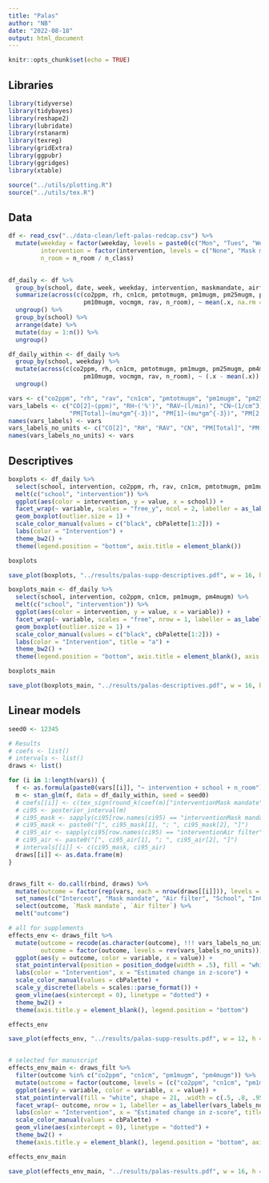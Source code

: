 ```yaml
---
title: "Palas"
author: "NB"
date: "2022-08-18"
output: html_document
---
```


```r
knitr::opts_chunk$set(echo = TRUE)
```

## Libraries

```r
library(tidyverse)
library(tidybayes)
library(reshape2)
library(lubridate)
library(rstanarm)
library(texreg)
library(gridExtra)
library(ggpubr)
library(ggridges)
library(xtable)

source("../utils/plotting.R")
source("../utils/tex.R")
```


## Data

```r
df <- read_csv("../data-clean/left-palas-redcap.csv") %>%
  mutate(weekday = factor(weekday, levels = paste0(c("Mon", "Tues", "Wednes", "Thurs", "Fri"), "day")),
         intervention = factor(intervention, levels = c("None", "Mask mandate", "Air filter")),
         n_room = n_room / n_class)
  

df_daily <- df %>%
  group_by(school, date, week, weekday, intervention, maskmandate, airfilter) %>%
  summarize(across(c(co2ppm, rh, cn1cm, pmtotmugm, pm1mugm, pm25mugm, pm4mugm,
                     pm10mugm, vocmgm, rav, n_room), ~ mean(.x, na.rm = T))) %>%
  ungroup() %>%
  group_by(school) %>%
  arrange(date) %>%
  mutate(day = 1:n()) %>%
  ungroup()

df_daily_within <- df_daily %>%
  group_by(school, weekday) %>%
  mutate(across(c(co2ppm, rh, cn1cm, pmtotmugm, pm1mugm, pm25mugm, pm4mugm,
                     pm10mugm, vocmgm, rav, n_room), ~ (.x - mean(.x)) / sd(.x))) %>%
  ungroup() 

vars <- c("co2ppm", "rh", "rav", "cn1cm", "pmtotmugm", "pm1mugm", "pm25mugm", "pm4mugm")
vars_labels <- c("CO[2]~(ppm)", "RH~('%')", "RAV~(l/min)", "CN~(1/cm^3)", 
                 "PM[Total]~(mu*gm^{-3})", "PM[1]~(mu*gm^{-3})", "PM[2.5]~(mu*gm^{-3})", "PM[4]~(mu*gm^{-3})")
names(vars_labels) <- vars
vars_labels_no_units <- c("CO[2]", "RH", "RAV", "CN", "PM[Total]", "PM[1]", "PM[2.5]", "PM[4]")
names(vars_labels_no_units) <- vars
```


## Descriptives

```r
boxplots <- df_daily %>%
  select(school, intervention, co2ppm, rh, rav, cn1cm, pmtotmugm, pm1mugm, pm25mugm, pm4mugm) %>%
  melt(c("school", "intervention")) %>%
  ggplot(aes(color = intervention, y = value, x = school)) +
  facet_wrap(~ variable, scales = "free_y", ncol = 2, labeller = as_labeller(vars_labels, label_parsed)) +
  geom_boxplot(outlier.size = 1) +
  scale_color_manual(values = c("black", cbPalette[1:2])) +
  labs(color = "Intervention") +
  theme_bw2() +
  theme(legend.position = "bottom", axis.title = element_blank())

boxplots

save_plot(boxplots, "../results/palas-supp-descriptives.pdf", w = 16, h = 14)

boxplots_main <- df_daily %>%
  select(school, intervention, co2ppm, cn1cm, pm1mugm, pm4mugm) %>%
  melt(c("school", "intervention")) %>%
  ggplot(aes(color = intervention, y = value, x = variable)) +
  facet_wrap(~ variable, scales = "free", nrow = 1, labeller = as_labeller(vars_labels, label_parsed)) +
  geom_boxplot(outlier.size = 1) +
  scale_color_manual(values = c("black", cbPalette[1:2])) +
  labs(color = "Intervention", title = "a") +
  theme_bw2() +
  theme(legend.position = "bottom", axis.title = element_blank(), axis.text.x = element_blank(), axis.ticks.x = element_blank())

boxplots_main

save_plot(boxplots_main, "../results/palas-descriptives.pdf", w = 16, h = 5)
```

## Linear models

```r
seed0 <- 12345

# Results
# coefs <- list()
# intervals <- list()
draws <- list()

for (i in 1:length(vars)) {
  f <- as.formula(paste0(vars[[i]], "~ intervention + school + n_room"))
  m <- stan_glm(f, data = df_daily_within, seed = seed0)
  # coefs[[i]] <- c(tex_sign(round_k(coef(m)["interventionMask mandate"])), tex_sign(round_k(coef(m)["interventionAir filter"])))
  # ci95 <- posterior_interval(m)
  # ci95_mask <- sapply(ci95[row.names(ci95) == "interventionMask mandate"], function(x) tex_sign(round_k(x)))
  # ci95_mask <- paste0("[", ci95_mask[1], "; ", ci95_mask[2], "]")
  # ci95_air <- sapply(ci95[row.names(ci95) == "interventionAir filter"], function(x) tex_sign(round_k(x)))
  # ci95_air <- paste0("[", ci95_air[1], "; ", ci95_air[2], "]")
  # intervals[[i]] <- c(ci95_mask, ci95_air)
  draws[[i]] <- as.data.frame(m)
}


draws_filt <- do.call(rbind, draws) %>%
  mutate(outcome = factor(rep(vars, each = nrow(draws[[i]])), levels = rev(vars))) %>%
  set_names(c("Interceot", "Mask mandate", "Air filter", "School", "InClass", "Sigma", "outcome")) %>%
  select(outcome, `Mask mandate`, `Air filter`) %>%
  melt("outcome") 

# all for supplements
effects_env <- draws_filt %>%
  mutate(outcome = recode(as.character(outcome), !!! vars_labels_no_units),
         outcome = factor(outcome, levels = rev(vars_labels_no_units))) %>%
  ggplot(aes(y = outcome, color = variable, x = value)) +
  stat_pointinterval(position = position_dodge(width = .5), fill = "white", shape = 21, .width = c(.5, .8, .95)) +
  labs(color = "Intervention", x = "Estimated change in z-score") +
  scale_color_manual(values = cbPalette) +
  scale_y_discrete(labels = scales::parse_format()) +
  geom_vline(aes(xintercept = 0), linetype = "dotted") +
  theme_bw2() +
  theme(axis.title.y = element_blank(), legend.position = "bottom")

effects_env

save_plot(effects_env, "../results/palas-supp-results.pdf", w = 12, h = 11)


# selected for manuscript
effects_env_main <- draws_filt %>%
  filter(outcome %in% c("co2ppm", "cn1cm", "pm1mugm", "pm4mugm")) %>%
  mutate(outcome = factor(outcome, levels = (c("co2ppm", "cn1cm", "pm1mugm", "pm4mugm")))) %>%
  ggplot(aes(y = variable, color = variable, x = value)) +
  stat_pointinterval(fill = "white", shape = 21, .width = c(.5, .8, .95)) +
  facet_wrap(~ outcome, nrow = 1, labeller = as_labeller(vars_labels_no_units, label_parsed)) +
  labs(color = "Intervention", x = "Estimated change in z-score", title = "b") +
  scale_color_manual(values = cbPalette) +
  geom_vline(aes(xintercept = 0), linetype = "dotted") +
  theme_bw2() +
  theme(axis.title.y = element_blank(), legend.position = "bottom", axis.ticks.y = element_blank(), axis.text.y = element_blank())

effects_env_main

save_plot(effects_env_main, "../results/palas-results.pdf", w = 16, h = 5)
```
